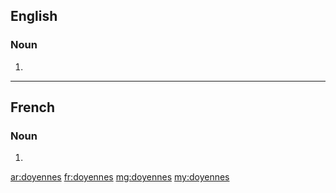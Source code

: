 ==English==

===Noun===
{{head|en|plural}}

# {{plural of|doyenne|lang=en|nocat=1}}

----

==French==

===Noun===
{{head|fr|plural}}

# {{plural of|doyenne|lang=fr|nocat=1}}

[[ar:doyennes]]
[[fr:doyennes]]
[[mg:doyennes]]
[[my:doyennes]]